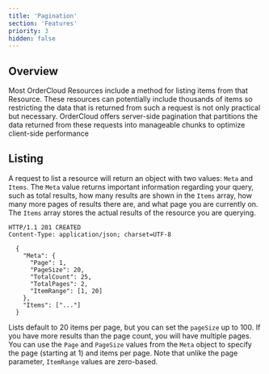 ```yaml
---
title: 'Pagination'
section: 'Features'
priority: 3
hidden: false
---
```


## Overview

Most OrderCloud Resources include a method for listing items from that Resource. These resources can potentially include thousands of items so restricting the data that is returned from such a request is not only practical but necessary. OrderCloud offers server-side pagination that partitions the data returned from these requests into manageable chunks to optimize client-side performance

## Listing

A request to list a resource will return an object with two values: `Meta` and `Items`. The `Meta` value returns important information regarding your query, such as total results, how many results are shown in the `Items` array, how many more pages of results there are, and what page you are currently on. The `Items` array stores the actual results of the resource you are querying.

```http
HTTP/1.1 201 CREATED
Content-Type: application/json; charset=UTF-8

  {
    "Meta": {
      "Page": 1,
      "PageSize": 20,
      "TotalCount": 25,
      "TotalPages": 2,
      "ItemRange": [1, 20]
    },
    "Items": ["..."]
  }
```

Lists default to 20 items per page, but you can set the `pageSize` up to 100\. If you have more results than the page count, you will have multiple pages. You can use the `Page` and `PageSize` values from the `Meta` object to specify the page (starting at 1) and items per page. Note that unlike the page parameter, `ItemRange` values are zero-based.

<!-- TODO:
1. Change the HTTP reuest to a GET
-->

